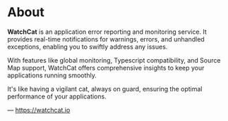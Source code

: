# About

__WatchCat__ is an application error reporting and monitoring service. It provides real-time notifications
for warnings, errors, and unhandled exceptions, enabling you to swiftly address any issues.

With features like global monitoring, Typescript compatibility, and Source Map support,
WatchCat offers comprehensive insights to keep your applications running smoothly.

It's like having a vigilant cat, always on guard, ensuring the optimal performance of your applications.

&mdash; https://watchcat.io
